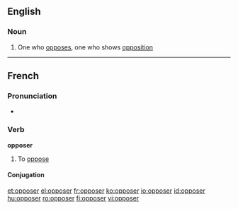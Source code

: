 ==English==

===Noun===
{{en-noun}}

# One who [[oppose]]s, one who shows [[opposition]]

----
==French==

===Pronunciation===
*{{audio|Fr-opposer.ogg|audio}}

===Verb===
'''opposer'''

# To [[oppose]]

====Conjugation====
{{fr-conj-er|oppos|avoir}}

[[et:opposer]]
[[el:opposer]]
[[fr:opposer]]
[[ko:opposer]]
[[io:opposer]]
[[id:opposer]]
[[hu:opposer]]
[[ro:opposer]]
[[fi:opposer]]
[[vi:opposer]]